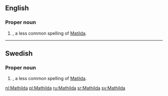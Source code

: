 ==English==

===Proper noun===
{{en-proper noun}}

# {{given name|female|from=Germanic languages}}, a less common spelling of [[Matilda]].

----

==Swedish==

===Proper noun===
{{head|sv|proper noun}}

# {{given name|female|lang=sv}}, a less common spelling of [[Matilda]].

[[nl:Mathilda]]
[[pl:Mathilda]]
[[ru:Mathilda]]
[[sr:Mathilda]]
[[sv:Mathilda]]